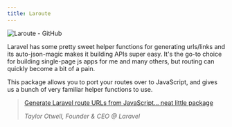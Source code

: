 ```yaml
---
title: Laroute
---
```


<Browser url="https://github.com/aaronlord/laroute">
    <Image src={github} alt="Laroute - GitHub" />
</Browser>

Laravel has some pretty sweet helper functions for generating urls/links and its
auto-json-magic makes it building APIs super easy. It's the go-to choice for
building single-page js apps for me and many others, but routing can quickly
become a bit of a pain.

This package allows you to port your routes over to JavaScript, and gives us a
bunch of very familiar helper functions to use.

> [Generate Laravel route URLs from JavaScript... neat little package](https://twitter.com/taylorotwell/status/446829096018796546)
>
> <div><cite>Taylor Otwell, Founder & CEO @ Laravel</cite></div>
